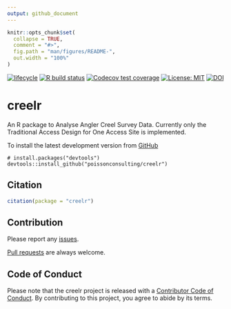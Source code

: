 ```yaml
---
output: github_document
---
```


<!-- README.md is generated from README.Rmd. Please edit that file -->

```r
knitr::opts_chunk$set(
  collapse = TRUE,
  comment = "#>",
  fig.path = "man/figures/README-",
  out.width = "100%"
)
```

 <!-- badges: start -->
[![lifecycle](https://img.shields.io/badge/lifecycle-experimental-orange.svg)](https://www.tidyverse.org/lifecycle/#experimental)
[![R build status](https://github.com/poissonconsulting/creelr/workflows/R-CMD-check/badge.svg)](https://github.com/poissonconsulting/creelr/actions)
[![Codecov test coverage](https://codecov.io/gh/poissonconsulting/creelr/branch/master/graph/badge.svg)](https://codecov.io/gh/poissonconsulting/creelr?branch=master)
[![License: MIT](https://img.shields.io/badge/License-MIT-yellow.svg)](https://opensource.org/licenses/MIT)
[![DOI](https://zenodo.org/badge/10250/poissonconsulting/creelr.svg)](https://zenodo.org/badge/latestdoi/10250/poissonconsulting/creelr)
<!-- badges: end -->

# creelr
 
An R package to Analyse Angler Creel Survey Data. 
Currently only the Traditional Access Design for One Access Site is implemented.

To install the latest development version from [GitHub](https://github.com/poissonconsulting/creelr)
```
# install.packages("devtools")
devtools::install_github("poissonconsulting/creelr")
```

## Citation

```r
citation(package = "creelr")
```

## Contribution

Please report any [issues](https://github.com/poissonconsulting/creelr/issues).

[Pull requests](https://github.com/poissonconsulting/creelr/pulls) are always welcome.

## Code of Conduct

Please note that the creelr project is released with a [Contributor Code of Conduct](https://contributor-covenant.org/version/2/0/CODE_OF_CONDUCT.html). By contributing to this project, you agree to abide by its terms.
